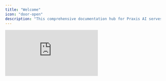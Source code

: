 ```yaml
---
title: "Welcome"
icon: "door-open"
description: "This comprehensive documentation hub for Praxis AI serves as your guide to the leading platform that revolutionizes how organizations leverage artificial intelligence to enhance productivity, learning, and operational excellence across enterprise and educational environments."
---
```


<iframe className="w-full aspect-video rounded-xl" src="https://player.vimeo.com/video/1100475061?badge=0&autopause=0&player_id=0&amp" title="YouTube video player" frameBorder="0" allow="accelerometer; autoplay; clipboard-write; encrypted-media; gyroscope; picture-in-picture" allowFullScreen />

Praxis AI empowers organizations to deploy Digital Experts: intelligent, customizable AI consultants with distinct personalities, voices, and specialized knowledge.

Backed by secure, isolated IPVaults and Retrieval-Augmented Generation (RAG), each Digital Expert works autonomously while protecting sensitive information. With multi-modal interaction, tool integrations, and model flexibility, your team can scale effortlessly—turning AI from a tool into a trusted teammate.

## Scalable Hierarchy

Like a well-conducted symphony, every part of your AI organization plays in harmony. The organizational account is the conductor, guiding multiple Digital Experts as sections of the orchestra, each with their own assistants as individual instruments. Together, they create a seamless performance—precise, adaptable, and perfectly in tune with your goals.

```mermaid
flowchart TD
        A["Account"]
        U["Users"]
        A --> B["Expert A Instance"]
        A --> C["Expert B Instance"]
        B --> D["Assistant A1"]
        B --> E["Assistant A2"]
        B --> MA["Members A"]
        C --> F["Assistant B1"]
        C --> MB["Members B"]
```

## Secure IP Vaults

Praxis AI maintains enterprise-grade security with SOC 2 compliance and bank-level encryption. Your data is protected through end-to-end encryption for all transmission and storage, role-based access controls ensuring only authorized users can access specific information, and multi-tenant architecture with isolated environments for each organization.

We maintain compliance with educational standards like FERPA and COPPA while providing comprehensive data governance tools for all users. Our IP Vault technology keeps your proprietary content secure while enabling AI training, and we conduct regular security audits and penetration testing to ensure your information remains protected.